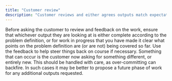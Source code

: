 ```yaml
---
title: "Customer review"
description: "Customer reviews and either agrees outputs match expectations or provides detailed feedback to guide the next iteration."
---
```


Before asking the customer to review and feedback on the work, ensure that whichever output they are looking at is either complete according to the problem definition, or for work in progress that you have made it clear what points on the problem definition are (or are not) being covered so far. Use the feedback to help steer things back on course if necessary. Something that can occur is the customer now asking for something different, or entirely new. This should be handled with care, as over-committing can backfire. In such cases it may be better to propose a future phase of work for any additional outputs requested.
